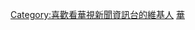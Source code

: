 {{Userbox
  |border-c=black
  |id=新聞資訊
  |id-c=#007FFF
  |id-fc=white
  |id-s=12
  |info=這個用戶喜歡收看'''[[華視新聞資訊台]]'''。
  |info-c=yellow
  |info-fc=green
  |info-s=10
}}<includeonly>[[Category:喜歡看華視新聞資訊台的維基人]]</includeonly><noinclude>
[[Category:媒體用戶框模板|華]]
</noinclude>